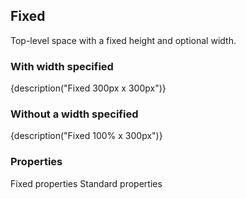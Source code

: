 
<CommonHeader />

<Meta title="Components/Fixed" component={Fixed} />

## Fixed

Top-level space with a fixed height and optional width.

### With width specified

<Canvas>
	<Story name="With width">
		<Fixed style={blue} width={300} height={300}>
			{description("Fixed 300px x 300px")}
		</Fixed>
	</Story>
</Canvas>

### Without a width specified

<Canvas>
	<Story name="Without width">
		<Fixed style={blue} height={300}>
			{description("Fixed 100% x 300px")}
		</Fixed>
	</Story>
</Canvas>

### Properties

<Story name="Properties">
	<PropsTable>
		<PropsHeader>Fixed properties</PropsHeader>
		<Prop name="width" type="number | string" description="Optional width of space. When not specified the space will fill 100% of it's container." />
		<Prop name="height" type="number | string" description="Height of space." />
		<PropsHeader>Standard properties</PropsHeader>
		<Prop name="className" type="string" description="A class name to apply to the space element." />
		<Prop name="style" type="CSSProperties" description="CSS properties" />
	</PropsTable>
</Story>